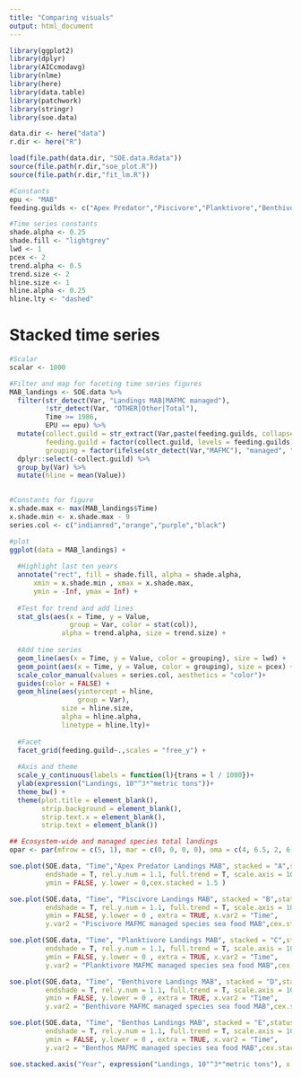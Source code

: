 ```yaml
---
title: "Comparing visuals"
output: html_document
---
```


```r
library(ggplot2)
library(dplyr)
library(AICcmodavg)
library(nlme)
library(here)
library(data.table)
library(patchwork)
library(stringr)
library(soe.data)

data.dir <- here("data")
r.dir <- here("R")

load(file.path(data.dir, "SOE.data.Rdata"))
source(file.path(r.dir,"soe_plot.R"))
source(file.path(r.dir,"fit_lm.R"))

#Constants
epu <- "MAB"
feeding.guilds <- c("Apex Predator","Piscivore","Planktivore","Benthivore","Benthos")

#Time series constants
shade.alpha <- 0.25
shade.fill <- "lightgrey"
lwd <- 1
pcex <- 2
trend.alpha <- 0.5
trend.size <- 2
hline.size <- 1
hline.alpha <- 0.25
hline.lty <- "dashed"
```


# Stacked time series

```r

#Scalar
scalar <- 1000

#Filter and map for faceting time series figures
MAB_landings <- SOE.data %>%
  filter(str_detect(Var, "Landings MAB|MAFMC managed"),
         !str_detect(Var, "OTHER|Other|Total"),
         Time >= 1986,
         EPU == epu) %>% 
  mutate(collect.guild = str_extract(Var,paste(feeding.guilds, collapse = "|")),
         feeding.guild = factor(collect.guild, levels = feeding.guilds),
         grouping = factor(ifelse(str_detect(Var,"MAFMC"), "managed", "total"))) %>% 
  dplyr::select(-collect.guild) %>%
  group_by(Var) %>% 
  mutate(hline = mean(Value))
  

#Constants for figure
x.shade.max <- max(MAB_landings$Time)
x.shade.min <- x.shade.max - 9 
series.col <- c("indianred","orange","purple","black")

#plot
ggplot(data = MAB_landings) +
  
  #Highlight last ten years
  annotate("rect", fill = shade.fill, alpha = shade.alpha,
      xmin = x.shade.min , xmax = x.shade.max,
      ymin = -Inf, ymax = Inf) +
  
  #Test for trend and add lines
  stat_gls(aes(x = Time, y = Value,
               group = Var, color = stat(col)),
             alpha = trend.alpha, size = trend.size) +
  
  #Add time series
  geom_line(aes(x = Time, y = Value, color = grouping), size = lwd) +
  geom_point(aes(x = Time, y = Value, color = grouping), size = pcex) +
  scale_color_manual(values = series.col, aesthetics = "color")+
  guides(color = FALSE) +
  geom_hline(aes(yintercept = hline,
                 group = Var),
             size = hline.size,
             alpha = hline.alpha,
             linetype = hline.lty)+
  
  #Facet 
  facet_grid(feeding.guild~.,scales = "free_y") +
  
  #Axis and theme
  scale_y_continuous(labels = function(l){trans = l / 1000})+
  ylab(expression("Landings, 10"^3*"metric tons"))+
  theme_bw() +
  theme(plot.title = element_blank(),
        strip.background = element_blank(),
        strip.text.x = element_blank(),
        strip.text = element_blank())

```

```r

## Ecosystem-wide and managed species total landings
opar <- par(mfrow = c(5, 1), mar = c(0, 0, 0, 0), oma = c(4, 6.5, 2, 6))

soe.plot(SOE.data, "Time","Apex Predator Landings MAB", stacked = "A",status = F,
         endshade = T, rel.y.num = 1.1, full.trend = T, scale.axis = 10^3,end.start = 2007, x.start = 1986,
         ymin = FALSE, y.lower = 0,cex.stacked = 1.5 )

soe.plot(SOE.data, "Time", "Piscivore Landings MAB", stacked = "B",status = F,
         endshade = T, rel.y.num = 1.1, full.trend = T, scale.axis = 10^3,end.start = 2007, x.start = 1986,
         ymin = FALSE, y.lower = 0 , extra = TRUE, x.var2 = "Time", 
         y.var2 = "Piscivore MAFMC managed species sea food MAB",cex.stacked = 1.5)

soe.plot(SOE.data, "Time", "Planktivore Landings MAB", stacked = "C",status = F,
         endshade = T, rel.y.num = 1.1, full.trend = T, scale.axis = 10^3,end.start = 2007, x.start = 1986,
         ymin = FALSE, y.lower = 0 , extra = TRUE, x.var2 = "Time", 
         y.var2 = "Planktivore MAFMC managed species sea food MAB",cex.stacked = 1.5)

soe.plot(SOE.data, "Time", "Benthivore Landings MAB", stacked = "D",status = F,
         endshade = T, rel.y.num = 1.1, full.trend = T, scale.axis = 10^3,end.start = 2007, x.start = 1986,
         ymin = FALSE, y.lower = 0 , extra = TRUE, x.var2 = "Time", 
         y.var2 = "Benthivore MAFMC managed species sea food MAB",cex.stacked = 1.5)

soe.plot(SOE.data, "Time", "Benthos Landings MAB", stacked = "E",status = F,
         endshade = T, rel.y.num = 1.1, full.trend = T, scale.axis = 10^3,end.start = 2007, x.start = 1986,
         ymin = FALSE, y.lower = 0 , extra = TRUE, x.var2 = "Time", 
         y.var2 = "Benthos MAFMC managed species sea food MAB",cex.stacked = 1.5)

soe.stacked.axis("Year", expression("Landings, 10"^3*"metric tons"), x.line = 2.7)

```